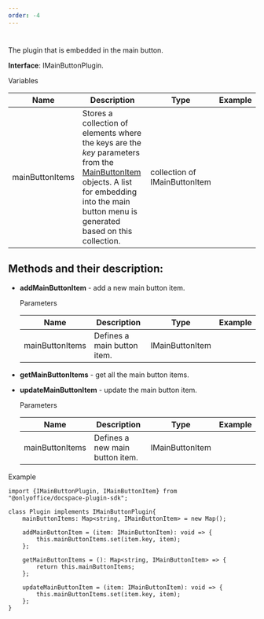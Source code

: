 ```yaml
---
order: -4
---
```

# [](/docspace/pluginssdk/codingplugin/plugintypes)

The plugin that is embedded in the main button.

**Interface**: IMainButtonPlugin.

Variables

| Name            | Description                                                                                                                                                                                                                                                    | Type                          | Example |
| --------------- | -------------------------------------------------------------------------------------------------------------------------------------------------------------------------------------------------------------------------------------------------------------- | ----------------------------- | ------- |
| mainButtonItems | Stores a collection of elements where the keys are the *key* parameters from the [MainButtonItem](/docspace/pluginssdk/codingplugin/pluginitems/mainbuttonitem) objects. A list for embedding into the main button menu is generated based on this collection. | collection of IMainButtonItem |         |

## Methods and their description:

* **addMainButtonItem** - add a new main button item.

  Parameters

  | Name            | Description                 | Type            | Example |
  | --------------- | --------------------------- | --------------- | ------- |
  | mainButtonItems | Defines a main button item. | IMainButtonItem |         |

* **getMainButtonItems** - get all the main button items.

* **updateMainButtonItem** - update the main button item.

  Parameters

  | Name            | Description                     | Type            | Example |
  | --------------- | ------------------------------- | --------------- | ------- |
  | mainButtonItems | Defines a new main button item. | IMainButtonItem |         |

Example

```
import {IMainButtonPlugin, IMainButtonItem} from "@onlyoffice/docspace-plugin-sdk";

class Plugin implements IMainButtonPlugin{
    mainButtonItems: Map<string, IMainButtonItem> = new Map();

    addMainButtonItem = (item: IMainButtonItem): void => {
        this.mainButtonItems.set(item.key, item);
    };

    getMainButtonItems = (): Map<string, IMainButtonItem> => {
        return this.mainButtonItems;
    };

    updateMainButtonItem = (item: IMainButtonItem): void => {
        this.mainButtonItems.set(item.key, item);
    };
}
```
